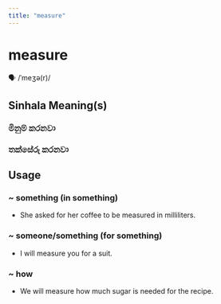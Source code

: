 ```yaml
---
title: "measure"
---
```


# measure

🗣️ /ˈmeʒə(r)/

## Sinhala Meaning(s)

### මිනුම් කරනවා
### තක්සේරු කරනවා

## Usage

### ~ something (in something)

- She asked for her coffee to be measured in milliliters.


### ~ someone/something (for something)

- I will measure you for a suit.


### ~ how

- We will measure how much sugar is needed for the recipe.

